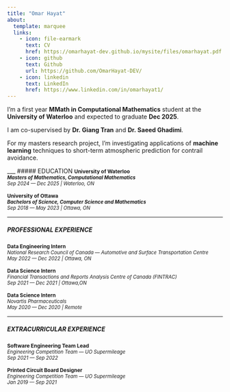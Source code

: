 ```yaml
---
title: "Omar Hayat"
about:
  template: marquee 
  links:
    - icon: file-earmark
      text: CV
      href: https://omarhayat-dev.github.io/mysite/files/omarhayat.pdf
    - icon: github
      text: Github
      url: https://github.com/OmarHayat-DEV/
    - icon: linkedin
      text: LinkedIn
      href: https://www.linkedin.com/in/omarhayat1/
---
```


I'm a first year **MMath in Computational Mathematics** student at the **University of Waterloo** and expected to graduate **Dec 2025**.

I am co-supervised by <a  onclick="window.open('https://uwaterloo.ca/scholar/g6tran/home')" style="cursor: pointer;">**Dr. Giang Tran**</a> and <a  onclick="window.open('https://www.saeedghadimi.com/home')" style="cursor: pointer;">**Dr. Saeed Ghadimi**</a>. 

For my masters research project, I'm investigating applications of **machine learning** techniques to short-term atmospheric prediction for contrail avoidance.

 <!-- Resume Starts Here  -->
___
##### EDUCATION
  <span style="font-size: 0.85em;">
  <a onclick="window.open('https://uwaterloo.ca/computational-mathematics/current-masters-students/degree-requirements')" style="cursor: pointer;"> 
  **University of Waterloo**
  </a> <br>
   <span style="font-size:0.95em;">
   ***Masters of Mathematics, Computational Mathematics*** <br/> 
   *Sep 2024 --- Dec 2025 | Waterloo, ON*
   </span> 
</span> 

<span style="font-size:0.85em;">
**University of Ottawa** <br/>
 <span style="font-size:0.95em;">
 ***Bachelors of Science, Computer Science and Mathematics*** <br/>
 *Sep 2018 --- May 2023 | Ottawa, ON*
 </span>
</span> 

___
##### PROFESSIONAL EXPERIENCE
<span style="font-size:0.85em;">
**Data Engineering Intern**<br/>
 <span style="font-size:0.95em;">
  <a onclick="window.open('https://nrc.canada.ca/en/research-development/research-collaboration/research-centres/automotive-surface-transportation-research-centre')" style="cursor: pointer;">
  *National Research Council of Canada --- Automotive and Surface Transportation Centre* 
 </a> <br/>
 *May 2022 --- Dec 2022 | Ottawa, ON * 
 </span>
</span> 

<span style="font-size:0.85em;">
**Data Science Intern**<br/>
 <span style="font-size:0.95em;">
 <a onclick="window.open('https://fintrac-canafe.canada.ca/intro-eng')" style="cursor: pointer;">
 *Financial Transactions and Reports Analysis Centre of Canada (FINTRAC)*
 </a> <br/>
 *Sep 2021 --- Dec 2021 | Ottawa,ON *
 </span>
</span> 

<span style="font-size:0.85em;">
**Data Science Intern **<br/>
 <span style="font-size:0.95em;">
 <a onclick="window.open('https://www.novartis.com/')" style="cursor: pointer;">
 *Novartis Pharmaceuticals * 
 </a>
 <br/>
 *May 2020 --- Dec 2020 | Remote* 
 </span>
</span> 

___
##### EXTRACURRICULAR EXPERIENCE 
<span style="font-size:0.85em;">
**Software Engineering Team Lead**<br/>
 <span style="font-size:0.95em;">
 <a onclick="window.open('https://uosupermileage.ca/')" style="cursor: pointer;">
 *Engineering Competition Team --- UO Supermileage* 
 </a>
 <br/>
 *Sep 2021 --- Sep 2022*
 </span>
</span> 

<span style="font-size:0.85em;">
**Printed Circuit Board Designer**<br/>
 <span style="font-size:0.95em;">
 <a onclick="window.open('https://uosupermileage.ca/')" style="cursor: pointer;">
 *Engineering Competition Team --- UO Supermileage*
 </a>
 <br/>
 *Jan 2019 --- Sep 2021*
 </span>
</span> 
